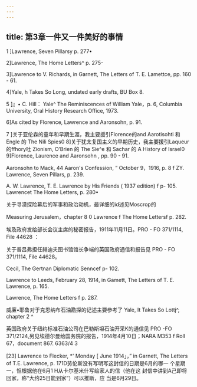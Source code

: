 ```yaml
---
---
---
```

title: 第3章一件又一件美好的事情
---




1 ]Lawrence, Seven Pillarsy p. 277•

2]Lawrence, The Home Letters^ p. 275-

3]Lawrence to V. Richards, in Garnett, The Letters of T. E. Lamettce, pp. 160 - 61.

4]Yale, h Takes So Long, undated early drafts, BU Box 8.

5 ]』• C. Hill： Yale^ The Reminiscences of William Yale，p. 6, Columbia University, Oral History Research Office, 1973.

6]As cited by Florence, Lawrence and Aaronsohn, p. 91.

7 ]关于亚伦森的童年和早期生涯，我主要援引Florence的and Aarotisohti 和 Engle 的 The Nili Spies0 8]关于犹太复国主义的早期历史，我主要援引Laqueur的ffhory吐 Zionism, O’Brien 的 The Sie^e 和 Sachar 的 A History of Israel0 9]Florence, Laurence and Aaronsohn , pp. 90 - 91.

Aaronsohn to Mack, 44 Aaron's Confession, ” October 9，1916, p. 8 f ZY. Lawrence, Seven Pillars, p. 239.

A. W. Lawrence, T. E. Lawrence by His Friends ( 1937 edition) f p- 105. Lawrencet The Home Letters, p. 280•

关于寻漠探险幕后的军事和政治动机，最详细的id述见Moscrop的

Measuring Jerusalem，chapter 8 0 Lawrence f The Home Lettersf p. 282.

埃及政府发给部长会议主席的秘密报告，1911年11月11日。PRO - FO 371/1114, File 44628 ：

关于普吕弗担任赫迪夫图书馆馆长争端的英国政府通信和报告见 PRO - FO 371/1114, File 44628。

Cecil, The Gertnan Diplomatic Senncef p- 102.

Lawrence to Leeds, February 28, 1914, in Gamett, The Letters of T. E. Lawrence, p. 165.

Lawrence, The Home Letters f p. 287.

威廉•耶鲁对于克恩纳布石油勘探的记述主要参考了 Yale, It Takes So Lottj^, chapter 2 ^

英国政府关于纽约标准石油公司在巴勒斯坦石油开采K的通信见 PRO -FO 371/2124,另见埃德尔曼给国务院的报告，1914年4月10日；NARA M353 f Roll 67，document 867. 6363/4 3

[23] Lawrence to Flecker, *' Monday [ June 1914」，” in Garnett, The Letters of T.E. Lawrence, p. 171D劳伦斯没有写明写这封信的日期是6月的哪一 个星期一，怛根据他在6月1 H从卡尔基米什写给家人的信（他在这 封信中讲到A己即将回家，称“大约25日能到家”）可以推断，应 当是6月29日。